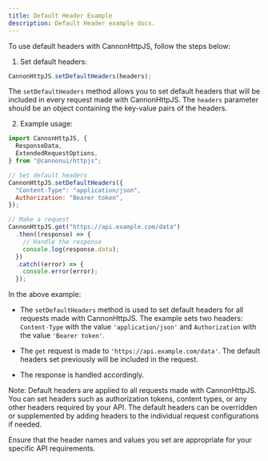 ```yaml
---
title: Default Header Example
description: Default Header example docs.
---
```


To use default headers with CannonHttpJS, follow the steps below:

1. Set default headers:

```javascript
CannonHttpJS.setDefaultHeaders(headers);
```

The `setDefaultHeaders` method allows you to set default headers that will be included in every request made with CannonHttpJS. The `headers` parameter should be an object containing the key-value pairs of the headers.

2. Example usage:

```javascript
import CannonHttpJS, {
  ResponseData,
  ExtendedRequestOptions,
} from "@cannonui/httpjs";

// Set default headers
CannonHttpJS.setDefaultHeaders({
  "Content-Type": "application/json",
  Authorization: "Bearer token",
});

// Make a request
CannonHttpJS.get("https://api.example.com/data")
  .then((response) => {
    // Handle the response
    console.log(response.data);
  })
  .catch((error) => {
    console.error(error);
  });
```

In the above example:

- The `setDefaultHeaders` method is used to set default headers for all requests made with CannonHttpJS. The example sets two headers: `Content-Type` with the value `'application/json'` and `Authorization` with the value `'Bearer token'`.

- The `get` request is made to `'https://api.example.com/data'`. The default headers set previously will be included in the request.

- The response is handled accordingly.

Note: Default headers are applied to all requests made with CannonHttpJS. You can set headers such as authorization tokens, content types, or any other headers required by your API. The default headers can be overridden or supplemented by adding headers to the individual request configurations if needed.

Ensure that the header names and values you set are appropriate for your specific API requirements.
